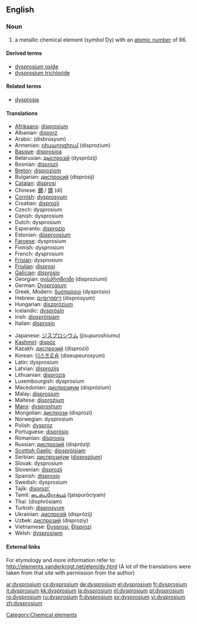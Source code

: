 {{see|Dysprosium}}
==English==
{{elements|Dy|terbium|Tb|holmium|Ho}}
=== Noun ===
{{en-noun|-}}
{{wikipedia}}

# a metallic chemical element (''symbol'' Dy) with an [[atomic number]] of 66.

====Derived terms====
*[[dysprosium oxide]]
*[[dysprosium trichloride]]

====Related terms====
*[[dysprosia]]

==== Translations ====
{{top}}
*[[Afrikaans]]: [[disprosium]]
*Albanian: [[disporz]]
*Arabic: {{ARchar|[[ديسبروسيوم]]}} (disbrúsyum) {{m}}
*Armenian: [[դիսպրոզիում]] (disprozium)
*[[Basque]]: [[disprosioa]]
*Belarusian: [[дыспрозiй]] (dysprózij) {{m}}
*Bosnian: [[disprozij]]
*[[Breton]]: [[disproziom]]
*Bulgarian: [[диспросий]] (disprósij) {{m}}
*[[Catalan]]: [[disprosi]]
*Chinese: [[鏑]] / [[镝]] (dí)
*[[Cornish]]: [[dysprosyum]]
*Croatian: [[disprozij]]
*Czech: dysprosium
*Danish: dysprosium
*Dutch: dysprosium {{n}}
*Esperanto: [[disprozio]]
*Estonian: [[düsproosium]]
*[[Faroese]]: dysprosium
*Finnish: dysprosium
*French: dysprosium {{m}}
*[[Frisian]]: dysprosium
*[[Friulian]]: [[disprosi]]
*[[Galician]]: [[disprosio]]
*Georgian: [[დისპროზიუმი]] (disproziumi)
*German: [[Dysprosium]] {{n}}
*Greek, Modern: [[δυσπρόσιο]] (dysprósio) {{n}}
*Hebrew: [[דיספרוסיום]] (disprósyum)
*Hungarian: [[diszprózium]]
*Icelandic: [[dysprósín]]
*Irish: [[diospróisiam]]
*Italian: [[disprosio]] {{m}}
{{mid}}
*Japanese: [[ジスプロシウム]] (jisupuroshiumu)
*[[Kashmiri]]: [[dispóz]]
*Kazakh: [[диспрозий]] (disprozii)
*Korean: [[디스프로슘]] (diseupeurosyum)
*Latin: dysprosium
*Latvian: [[disprozijs]]
*Lithuanian: [[disprozis]]
*Luxembourgish: dysprosium
*Macedonian: [[диспрозиум]] (disprózium) {{m}}
*Malay: [[disprosium]]
*Maltese: [[disprożjum]]
*[[Manx]]: [[dysproshum]]
*Mongolian: [[диспрози]] (disprozi)
*Norwegian: dysprosium
*Polish: [[dysproz]] {{m}}
*Portuguese: [[disprósio]] {{m}}
*Romanian: [[disprosiu]] {{n}}
*Russian: [[диспрозий]] (disprózij) {{m}}
*[[Scottish Gaelic]]: [[diospròisiam]]
*Serbian: [[диспрозиjум]] ([[disprozijum]]) {{m}}
*Slovak: dysprosium
*Slovenian: [[disprozij]]
*Spanish: [[disprosio]] {{m}}
*Swedish: dysprosium
*Tajik: [[disprozi']]
*Tamil: [[டைஸ்புரோக்யம்]] (ţaispurōciyam)
*Thai: {{THchar|[[ดิสโพรเซียม]]}} (disphrōsiam)
*Turkish: [[disprosyum]]
*Ukrainian: [[диспрозiй]] (disprózij) {{m}}
*Uzbek: [[диспрозий]] (disproziy)
*Vietnamese: [[Đysprosi]], [[Đisprozi]]
*Welsh: [[dysprosiwm]]
{{bottom}}

====External links====
For etymology and more information refer to:
http://elements.vanderkrogt.net/elem/dy.html
(A lot of the translations were taken from that site with permission from the author)

[[Category:Chemical elements]]

[[ar:dysprosium]]
[[cs:dysprosium]]
[[de:dysprosium]]
[[el:dysprosium]]
[[fr:dysprosium]]
[[it:dysprosium]]
[[kk:dysprosium]]
[[la:dysprosium]]
[[nl:dysprosium]]
[[pl:dysprosium]]
[[ro:dysprosium]]
[[ru:dysprosium]]
[[fi:dysprosium]]
[[sv:dysprosium]]
[[vi:dysprosium]]
[[zh:dysprosium]]